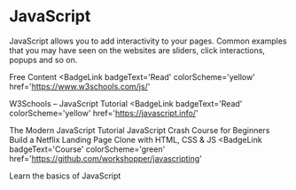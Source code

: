 # JavaScript

JavaScript allows you to add interactivity to your pages. Common examples that you may have seen on the websites are sliders, click interactions, popups and so on.

<ResourceGroupTitle>Free Content</ResourceGroupTitle>
<BadgeLink
  badgeText='Read'
  colorScheme='yellow'
  href='https://www.w3schools.com/js/'
>
  W3Schools – JavaScript Tutorial
</BadgeLink>
<BadgeLink
  badgeText='Read'
  colorScheme='yellow'
  href='https://javascript.info/'
>
  The Modern JavaScript Tutorial
</BadgeLink>
<BadgeLink badgeText='Watch' href='https://youtu.be/hdI2bqOjy3c?t=2'>
  JavaScript Crash Course for Beginners
</BadgeLink>
<BadgeLink badgeText='Watch' href='https://youtu.be/P7t13SGytRk?t=22'>
  Build a Netflix Landing Page Clone with HTML, CSS & JS
</BadgeLink>
<BadgeLink
  badgeText='Course'
  colorScheme='green'
  href='https://github.com/workshopper/javascripting'
>
  Learn the basics of JavaScript
</BadgeLink>
